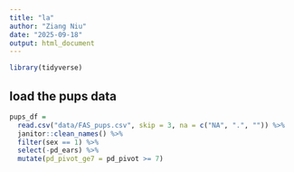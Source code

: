 ```yaml
---
title: "la"
author: "Ziang Niu"
date: "2025-09-18"
output: html_document
---
```


```r
library(tidyverse)
```

## load the pups data

```r
pups_df = 
  read.csv("data/FAS_pups.csv", skip = 3, na = c("NA", ".", "")) %>%
  janitor::clean_names() %>%
  filter(sex == 1) %>%
  select(-pd_ears) %>%
  mutate(pd_pivot_ge7 = pd_pivot >= 7)
```










